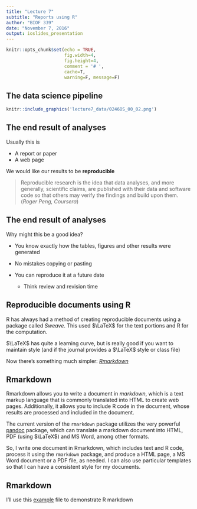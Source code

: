 ```yaml
---
title: "Lecture 7"
subtitle: "Reports using R"
author: "BIOF 339"
date: "November 7, 2016"
output: ioslides_presentation
---
```


```r
knitr::opts_chunk$set(echo = TRUE, 
                      fig.width=4,
                      fig.height=4,
                      comment = '# ',
                      cache=T,
                      warning=F, message=F)
```

## The data science pipeline

```r
knitr::include_graphics('lecture7_data/0246OS_00_02.png')
```

## The end result of analyses

Usually this is 

+ A report or paper
+ A web page

We would like our results to be __reproducible__

> Reproducible research is the idea that data analyses, and more generally, scientific claims, are published with their data and software code so that others may verify the findings and build upon them. (_Roger Peng, Coursera_)

## The end result of analyses

Why might this be a good idea?

+ You know exactly how the tables, figures and other results were generated
+ No mistakes copying or pasting
+ You can reproduce it at a future date

    - Think review and revision time
    
## Reproducible documents using R

R has always had a method of creating reproducible documents using a package called _Sweave_. This
used $\LaTeX$ for the text portions and R for the computation.

$\LaTeX$ has quite a learning curve, but is really good if you want to maintain style (and if 
the journal provides a $\LaTeX$ style or class file)

Now there's something much simpler: [_Rmarkdown_](http://rmarkdown.rstudio.com)

## Rmarkdown

Rmarkdown allows you to write a document in _markdown_, which is a text markup language that is commonly 
translated into HTML to create web pages. Additionally, it allows you to include R code in the document, 
whose results are processed and included in the document.

The current version of the `rmarkdown` package utilizes the very powerful [pandoc](http://www.pandoc.org)
package, which can translate a markdown document into HTML, PDF (using $\LaTeX$) and MS Word, among other formats. 

So, I write one document in Rmarkdown, which includes text and R code, process it using the `rmarkdown` package, and
produce a HTML page, a MS Word document or a PDF file, as needed. I can also use particular templates so that I can 
have a consistent style for my documents. 

## Rmarkdown

I'll use this [example](lecture7_data/ex1.Rmd) file to demonstrate R markdown



